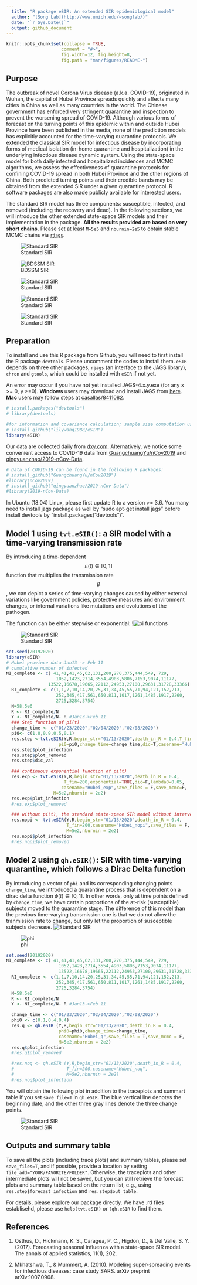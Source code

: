 ```yaml
---
  title: "R package eSIR: An extended SIR epidemiological model"
  author: "[Song Lab](http://www.umich.edu/~songlab/)"
  date: "`r Sys.Date()`"
  output: github_document
---
```


```r
knitr::opts_chunk$set(collapse = TRUE,
                     comment = "#>",
                     fig.width=12, fig.height=8,
                     fig.path = "man/figures/README-")

```

## Purpose

The outbreak of novel Corona Virus disease (a.k.a. COVID-19), originated in Wuhan, the capital of Hubei Province spreads quickly and affects many cities in China as well as many countries in the world.  The Chinese government has enforced very stringent quarantine and inspection to prevent the worsening spread of COVID-19.  Although various forms of forecast on the turning points of this epidemic within and outside Hubei Province have been published in the media, none of the prediction models has explicitly accounted for the time-varying quarantine protocols. We extended the classical SIR model for infectious disease by incorporating forms of medical isolation (in-home quarantine and hospitalization) in the underlying infectious disease dynamic system.  Using the state-space model for both daily infected and hospitalized incidences and MCMC algorithms, we assess the effectiveness of quarantine protocols for confining COVID-19 spread in both Hubei Province and the other regions of China.  Both predicted turning points and their credible bands may be obtained from the extended SIR under a given quarantine protocol.  R software packages are also made publicly available for interested users.

The standard SIR model has three components: susceptible, infected, and removed (including the recovery and dead). In the following sections, we will introduce the other extended state-space SIR models and their implementation in the package. **All the results provided are based on very short chains.** Please set at least `M=5e5` and `nburnin=2e5` to obtain stable MCMC chains via [`rjags`](https://cran.r-project.org/web/packages/rjags/index.html).  

![Standard SIR](man/figures/model0.png)

![BDSSM SIR](man/figures/BDSSM.png)

![Standard SIR](man/figures/RK4.png)

![Standard SIR](man/figures/priors.png)

![Standard SIR](man/figures/algorithm.png)

## Preparation

To install and use this R package from Github, you will need to first install the R package `devtools`. Please uncomment the codes to install them. `eSIR` depends on three other packages, `rjags` (an interface to the JAGS library), `chron` and `gtools`, which could be installed with `eSIR` if not yet. 

An error may occur if you have not yet installed JAGS-4.x.y.exe (for any x >= 0, y >=0). **Windows** users may download and install JAGS from [here](http://www.sourceforge.net/projects/mcmc-jags/files). **Mac** users may follow steps  at [casallas/8411082](https://gist.github.com/casallas/8411082).


``` r
# install.packages("devtools")
# library(devtools)

#for information and covariance calculation; sample size computation using Hasegawa proposal
# install_github("lilywang1988/eSIR")
library(eSIR) 
```

Our data are collected daily from [dxy.com](https://mama.dxy.com/outbreak/daily-of-nationwide-new?index=20200206&locationIds=999&from=todh5). Alternatively, we notice some convenient access to COVID-19 data from [GuangchuangYu/nCov2019](https://github.com/GuangchuangYu/nCov2019) and [qingyuanzhao/2019-nCov-Data](https://github.com/qingyuanzhao/2019-nCov-Data).

``` r
# Data of COVID-19 can be found in the following R packages: 
# install_github("GuangchuangYu/nCov2019")
#library(nCov2019) 
# install_github("qingyuanzhao/2019-nCov-Data")
#library(2019-nCov-Data) 
```

In Ubuntu (18.04) Linux, please first update R to a version >= 3.6. You many need to install jags package as well by  "sudo apt-get install jags"  before install devtools by "install.packages("devtools")". 


## Model 1 using `tvt.eSIR()`: a SIR model with a time-varying transmission rate

By introducing a time-dependent $$\pi(t)\in [0,1]$$ function that multiplies the transmission rate $$\beta$$, we can depict a series of time-varying changes caused by either external variations like government policies, protective measures and environment changes, or internal variations like mutations and evolutions of the pathogen. 

The function can be either stepwise or exponential:
!![pi functions](man/figures/pi_functions.png)

![Standard SIR](man/figures/model1.png)

```r
set.seed(20192020)
library(eSIR)
# Hubei province data Jan13 -> Feb 11
# cumulative number of infected
NI_complete <- c( 41,41,41,45,62,131,200,270,375,444,549, 729,
                   1052,1423,2714,3554,4903,5806,7153,9074,11177,
                13522,16678,19665,22112,24953,27100,29631,31728,33366)
  RI_complete <- c(1,1,7,10,14,20,25,31,34,45,55,71,94,121,152,213,
                   252,345,417,561,650,811,1017,1261,1485,1917,2260,
                   2725,3284,3754)
  N=58.5e6
  R <- RI_complete/N
  Y <- NI_complete/N- R #Jan13->Feb 11
  ### Step function of pi(t)
  change_time <- c("01/23/2020","02/04/2020","02/08/2020")
  pi0<- c(1.0,0.9,0.5,0.1)
  res.step <-tvt.eSIR(Y,R,begin_str="01/13/2020",death_in_R = 0.4,T_fin=200,
                    pi0=pi0,change_time=change_time,dic=T,casename="Hubei_step",                   save_files = T, save_mcmc=F,M=5e2,nburnin = 2e2)
  res.step$plot_infection
  res.step$plot_removed
  res.step$dic_val

  ### continuous exponential function of pi(t)
  res.exp <- tvt.eSIR(Y,R,begin_str="01/13/2020",death_in_R = 0.4,
                      T_fin=200,exponential=TRUE,dic=F,lambda0=0.05,
                     casename="Hubei_exp",save_files = F,save_mcmc=F,
                  M=5e2,nburnin = 2e2)
  res.exp$plot_infection
  #res.exp$plot_removed

  ### without pi(t), the standard state-space SIR model without intervention
  res.nopi <- tvt.eSIR(Y,R,begin_str="01/13/2020",death_in_R = 0.4,
                       T_fin=200,casename="Hubei_nopi",save_files = F,
                       M=5e2,nburnin = 2e2)
  res.nopi$plot_infection
  #res.nopi$plot_removed
```


## Model 2 using `qh.eSIR()`: SIR with time-varying quarantine, which follows a Dirac Delta function

By introducing a vector of `phi` and its corresponding changing points `change_time`, we introduced a quarantine process that is dependent on a dirac delta function $\phi(t)\in [0,1]$. In other words, only at time points defined by `change_time`, we have certain porportions of the at-risk (susceptible) subjects moved to the quarantine stage. The difference of this model than the previous time-varying transmission one is that we do not allow the tranmission rate to change, but only let the proportion of susceptible subjects decrease. 
![Standard SIR](man/figures/model2.png)

![phi](man/figures/phi_functions.png)


```r
set.seed(20192020)
NI_complete <- c( 41,41,41,45,62,131,200,270,375,444,549, 729,
                    1052,1423,2714,3554,4903,5806,7153,9074,11177,
                    13522,16678,19665,22112,24953,27100,29631,31728,33366)
  RI_complete <- c(1,1,7,10,14,20,25,31,34,45,55,71,94,121,152,213,
                   252,345,417,561,650,811,1017,1261,1485,1917,2260,
                   2725,3284,3754)
  N=58.5e6
  R <- RI_complete/N
  Y <- NI_complete/N- R #Jan13->Feb 11

  change_time <- c("01/23/2020","02/04/2020","02/08/2020")
  phi0 <- c(0.1,0.4,0.4)
  res.q <- qh.eSIR (Y,R,begin_str="01/13/2020",death_in_R = 0.4,
                    phi0=phi0,change_time=change_time,
                    casename="Hubei_q",save_files = T,save_mcmc = F,
                    M=5e2,nburnin = 2e2)
  res.q$plot_infection
  #res.q$plot_removed

  #res.noq <- qh.eSIR (Y,R,begin_str="01/13/2020",death_in_R = 0.4,
  #                    T_fin=200,casename="Hubei_noq",
  #                    M=5e2,nburnin = 2e2)
  #res.noq$plot_infection
```

You will obtain the following plot in addition to the traceplots and summart table if you set `save_file=T` in `qh.eSIR`. The blue vertical line denotes the beginning date, and the other three gray lines denote the three change points. 

![Standard SIR](man/figures/Hubei_qthetaQ_plot.png)

## Outputs and summary table

To save all the plots (including trace plots) and summary tables, please set `save_files=T`, and if possible, provide a location by setting `file_add="YOUR/FAVORITE/FOLDER"`. Otherwise, the traceplots and other intermediate plots will not be saved, but you can still retrieve the forecast plots and summary table based on the return list, e.g., using `res.step$forecast_infection` and `res.step$out_table`.

For details, please explore our package directly. We have .rd files establisehd, please use `help(tvt.eSIR)` or `?qh.eSIR` to find them. 

## References

1. Osthus, D., Hickmann, K. S., Caragea, P. C., Higdon, D., & Del Valle, S. Y. (2017). Forecasting seasonal influenza with a state-space SIR model. The annals of applied statistics, 11(1), 202.

2. Mkhatshwa, T., & Mummert, A. (2010). Modeling super-spreading events for infectious diseases: case study SARS. arXiv preprint arXiv:1007.0908.



